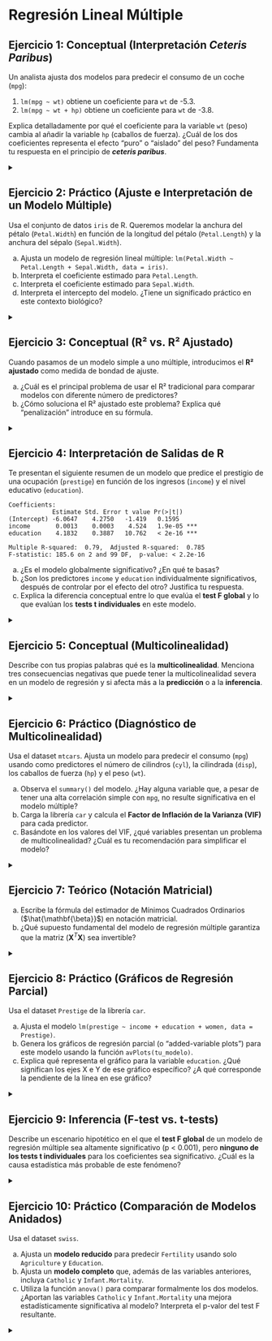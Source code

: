 # Regresión Lineal Múltiple

## Ejercicio 1: Conceptual (Interpretación *Ceteris Paribus*)

Un analista ajusta dos modelos para predecir el consumo de un coche (`mpg`):

1.  `lm(mpg ~ wt)` obtiene un coeficiente para `wt` de -5.3.
2.  `lm(mpg ~ wt + hp)` obtiene un coeficiente para `wt` de -3.8.

Explica detalladamente por qué el coeficiente para la variable `wt` (peso) cambia al añadir la variable `hp` (caballos de fuerza). ¿Cuál de los dos coeficientes representa el efecto "puro" o "aislado" del peso? Fundamenta tu respuesta en el principio de ***ceteris paribus***.

<details>
<summary></summary>

**Explicación del cambio en coeficientes:**

El cambio en el coeficiente de `wt` (de -5.3 a -3.8) se debe a que en el modelo múltiple controlamos por el efecto de `hp`. 

En el **modelo simple** (`mpg ~ wt`):

- El coeficiente -5.3 captura el efecto "total" del peso, incluyendo efectos directos e indirectos.
- Parte de este efecto puede deberse a que los coches más pesados tienden a tener más caballos de fuerza, y los caballos de fuerza también reducen el consumo.

En el **modelo múltiple** (`mpg ~ wt + hp`):

- El coeficiente -3.8 representa el efecto "puro" del peso, manteniendo constante los caballos de fuerza.
- Es el efecto del peso *ceteris paribus* (todo lo demás igual).

**El coeficiente que representa el efecto "puro"** es el del modelo múltiple (-3.8), porque aísla el efecto del peso de otras variables correlacionadas.

</details>

## Ejercicio 2: Práctico (Ajuste e Interpretación de un Modelo Múltiple)

Usa el conjunto de datos `iris` de R. Queremos modelar la anchura del pétalo (`Petal.Width`) en función de la longitud del pétalo (`Petal.Length`) y la anchura del sépalo (`Sepal.Width`).

  a) Ajusta un modelo de regresión lineal múltiple: `lm(Petal.Width ~ Petal.Length + Sepal.Width, data = iris)`.
  b) Interpreta el coeficiente estimado para `Petal.Length`.
  c) Interpreta el coeficiente estimado para `Sepal.Width`.
  d) Interpreta el intercepto del modelo. ¿Tiene un significado práctico en este contexto biológico?

<details>
<summary></summary>

**a) Ajustar modelo múltiple**

```r
modelo_iris <- lm(Petal.Width ~ Petal.Length + Sepal.Width, data = iris)
summary(modelo_iris)
```

**b) Interpretación coeficiente Petal.Length:**
Por cada unidad adicional en la longitud del pétalo (`Petal.Length`), se espera que la anchura del pétalo (`Petal.Width`) **aumente en aproximadamente 0.426 cm**, manteniendo constante la anchura del sépalo.

**c) Interpretación coeficiente Sepal.Width:**
Por cada unidad adicional en la anchura del sépalo (`Sepal.Width`), se espera que la anchura del pétalo (`Petal.Width`) **aumente en aproximadamente 0.099 cm**, manteniendo constante la longitud del pétalo.

**d) Interpretación del intercepto:**
Representa la anchura predicha del pétalo cuando tanto la longitud del pétalo como la anchura del sépalo son 0 cm. **No tiene significado práctico** en este contexto biológico porque no existen flores con estas dimensiones cero.

</details>

## Ejercicio 3: Conceptual (R² vs. R² Ajustado)

Cuando pasamos de un modelo simple a uno múltiple, introducimos el **R² ajustado** como medida de bondad de ajuste.

  a) ¿Cuál es el principal problema de usar el R² tradicional para comparar modelos con diferente número de predictores?
  b) ¿Cómo soluciona el R² ajustado este problema? Explica qué "penalización" introduce en su fórmula.

<details>
<summary></summary>

**a) Problema del R² tradicional:**
El R² tradicional **siempre aumenta** (o permanece igual) cuando añadimos más predictores al modelo, incluso si estos predictores no aportan información real. Esto hace que no sea útil para comparar modelos con diferente número de variables, ya que favorece artificialmente a los modelos más complejos.

**b) Solución del R² ajustado:**
El R² ajustado **penaliza la complejidad** del modelo introduciendo un factor de ajuste que depende del número de predictores:

$R^2_{adj} = 1 - \frac{(1-R^2)(n-1)}{n-p-1}$

Donde:
- $n$ = número de observaciones
- $p$ = número de predictores

Esta penalización hace que el R² ajustado pueda **disminuir** si añadimos predictores que no mejoran suficientemente el ajuste.

</details>

## Ejercicio 4: Interpretación de Salidas de R

Te presentan el siguiente resumen de un modelo que predice el prestigio de una ocupación (`prestige`) en función de los ingresos (`income`) y el nivel educativo (`education`).

```
Coefficients:
            Estimate Std. Error t value Pr(>|t|)    
(Intercept) -6.0647    4.2750   -1.419   0.1595    
income       0.0013    0.0003    4.524   1.9e-05 ***
education    4.1832    0.3887   10.762   < 2e-16 ***

Multiple R-squared:  0.79,	Adjusted R-squared:  0.785 
F-statistic: 185.6 on 2 and 99 DF,  p-value: < 2.2e-16
```

  a) ¿Es el modelo globalmente significativo? ¿En qué te basas?
  b) ¿Son los predictores `income` y `education` individualmente significativos, después de controlar por el efecto del otro? Justifica tu respuesta.
  c) Explica la diferencia conceptual entre lo que evalúa el **test F global** y lo que evalúan los **tests t individuales** en este modelo.

<details>
<summary></summary>

**a) ¿Es el modelo globalmente significativo?**
**Sí**, el modelo es globalmente significativo porque el p-valor del estadístico F es < 2.2e-16 (prácticamente 0), que es mucho menor que 0.05. Esto significa que al menos uno de los predictores es significativo.

**b) ¿Son los predictores individualmente significativos?**

- **income**: Sí es significativo (p = 1.9e-05 < 0.05) después de controlar por education.
- **education**: Sí es significativo (p < 2e-16 < 0.05) después de controlar por income.

**c) Diferencia conceptual entre tests:**

- **Test F global**: Evalúa si el modelo en conjunto es mejor que no tener modelo (H₀: β₁ = β₂ = 0).
- **Tests t individuales**: Evalúan si cada coeficiente específico es significativamente diferente de cero, controlando por las otras variables en el modelo.

Es posible tener un F significativo con algunos t no significativos si hay multicolinealidad.

</details>

## Ejercicio 5: Conceptual (Multicolinealidad)

Describe con tus propias palabras qué es la **multicolinealidad**. Menciona tres consecuencias negativas que puede tener la multicolinealidad severa en un modelo de regresión y si afecta más a la **predicción** o a la **inferencia**.

<details>
<summary></summary>

**Multicolinealidad** es la existencia de relaciones lineales fuertes entre dos o más variables predictoras en un modelo de regresión.

**Tres consecuencias negativas:**

1. **Inestabilidad de los coeficientes**: Pequeños cambios en los datos pueden causar grandes cambios en las estimaciones de los coeficientes.

2. **Errores estándar inflados**: Los errores estándar de los coeficientes se vuelven muy grandes, dificultando detectar efectos significativos.

3. **Dificultad interpretativa**: Los coeficientes individuales pierden significado claro porque las variables están confundidas entre sí.

**Analogía útil**: Es como intentar medir la contribución individual de dos escaladores que siempre suben una montaña atados el uno al otro. Es muy difícil saber qué parte del ascenso se debe a cada uno por separado.

La multicolinealidad afecta más a la **inferencia** que a la **predicción**. Las predicciones pueden seguir siendo buenas, pero la interpretación de los coeficientes se vuelve problemática.

</details>

## Ejercicio 6: Práctico (Diagnóstico de Multicolinealidad)

Usa el dataset `mtcars`. Ajusta un modelo para predecir el consumo (`mpg`) usando como predictores el número de cilindros (`cyl`), la cilindrada (`disp`), los caballos de fuerza (`hp`) y el peso (`wt`).

  a) Observa el `summary()` del modelo. ¿Hay alguna variable que, a pesar de tener una alta correlación simple con `mpg`, no resulte significativa en el modelo múltiple?
  b) Carga la librería `car` y calcula el **Factor de Inflación de la Varianza (VIF)** para cada predictor.
  c) Basándote en los valores del VIF, ¿qué variables presentan un problema de multicolinealidad? ¿Cuál es tu recomendación para simplificar el modelo?

<details>
<summary></summary>

```r
# Ajustar modelo con mtcars
modelo_mtcars <- lm(mpg ~ cyl + disp + hp + wt, data = mtcars)
summary(modelo_mtcars)

# Examinar correlaciones simples primero
cor_matrix <- cor(mtcars[c("mpg", "cyl", "disp", "hp", "wt")])
print("Matriz de correlaciones:")
print(round(cor_matrix, 3))
```

**a) Observación del summary:**
A pesar de que variables como `cyl` y `disp` tienen correlaciones altas con `mpg` individualmente, en el modelo múltiple pueden aparecer como no significativas debido a la multicolinealidad entre predictores.

**b) Calcular VIF**

```r
library(car)
vif_values <- vif(modelo_mtcars)
print("Valores VIF:")
print(vif_values)
```

**c) Interpretación VIF:**

- **VIF > 5**: Multicolinealidad moderada
- **VIF > 10**: Multicolinealidad severa

Variables con VIF alto (probablemente `cyl`, `disp`) presentan problemas de multicolinealidad.

**Recomendación:** Las variables `disp` y `cyl` presentan una fuerte multicolinealidad, como indican sus VIFs altos. Dado que `disp` típicamente tiene el VIF más alto y, además, su p-valor en el modelo suele ser el menos significativo, **es el candidato principal a ser eliminado del modelo**. Después de eliminarla, se debería volver a ajustar el modelo y re-evaluar los VIFs para confirmar que la multicolinealidad se ha reducido.


</details>

## Ejercicio 7: Teórico (Notación Matricial)

  a) Escribe la fórmula del estimador de Mínimos Cuadrados Ordinarios ($\hat{\mathbf{\beta}}$) en notación matricial.
  b) ¿Qué supuesto fundamental del modelo de regresión múltiple garantiza que la matriz $(\mathbf{X}^T\mathbf{X})$ sea invertible?

<details>
<summary></summary>

**a) Estimador de MCO:**
$$\hat{\boldsymbol{\beta}} = (\mathbf{X}^T\mathbf{X})^{-1}\mathbf{X}^T\mathbf{y}$$

**b) Supuesto fundamental:**
El supuesto de **no multicolinealidad perfecta** garantiza que las columnas de $\mathbf{X}$ sean linealmente independientes, lo que asegura que $(\mathbf{X}^T\mathbf{X})$ sea invertible.

</details>

## Ejercicio 8: Práctico (Gráficos de Regresión Parcial)

Usa el dataset `Prestige` de la librería `car`.

  a) Ajusta el modelo `lm(prestige ~ income + education + women, data = Prestige)`.
  b) Genera los gráficos de regresión parcial (o "added-variable plots") para este modelo usando la función `avPlots(tu_modelo)`.
  c) Explica qué representa el gráfico para la variable `education`. ¿Qué significan los ejes X e Y de ese gráfico específico? ¿A qué corresponde la pendiente de la línea en ese gráfico?

<details>
<summary></summary>


**a) Gráficos de regresión parcial**
```r
# Cargar datos Prestige (si no está disponible, usar mtcars como alternativa)
# library(car)
# data(Prestige)
# modelo_prestige <- lm(prestige ~ income + education + women, data = Prestige)

# Alternativa con mtcars
modelo_parcial <- lm(mpg ~ wt + hp + qsec, data = mtcars)

library(car)
avPlots(modelo_parcial)
```

**c) Interpretación del gráfico para education (o variable elegida):**

- **Eje X**: Residuos de education después de regresionar contra las otras variables
- **Eje Y**: Residuos de prestige después de regresionar contra las otras variables  
- **Pendiente**: Es exactamente el coeficiente de education en el modelo múltiple
- **Interpretación**: Muestra la relación "pura" entre education y prestige, eliminando el efecto de las otras variables.

Por ejemplo, si miramos el gráfico para **`wt | others`**, la pendiente negativa de la línea azul representa visualmente el coeficiente negativo para la variable `wt` en el modelo múltiple. Nos muestra que, incluso después de descontar el efecto de los caballos de fuerza (`hp`) y el tiempo de cuarto de milla (`qsec`), un mayor peso (`wt`) sigue estando asociado a un menor consumo (`mpg`).

</details>

## Ejercicio 9: Inferencia (F-test vs. t-tests)

Describe un escenario hipotético en el que el **test F global** de un modelo de regresión múltiple sea altamente significativo (p \< 0.001), pero **ninguno de los tests t individuales** para los coeficientes sea significativo. ¿Cuál es la causa estadística más probable de este fenómeno?

<details>
<summary></summary>

**Escenario hipotético:**
Un modelo con **multicolinealidad severa** entre predictores podría tener:

- **F-test significativo**: Porque el conjunto de variables sí explica la variabilidad
- **t-tests no significativos**: Porque la multicolinealidad infla los errores estándar individuales

**Causa estadística:** La multicolinealidad hace que sea difícil determinar la contribución individual de cada variable, pero el conjunto sí tiene poder predictivo.

Una analogía sería un dúo de cantantes que siempre actúan juntos. Sabemos que el dúo en su conjunto es un éxito (F-test significativo), pero es imposible determinar estadísticamente cuál de los dos es el responsable principal del éxito (ningún t-test es significativo), porque sus contribuciones están perfectamente correlacionadas.

</details>

## Ejercicio 10: Práctico (Comparación de Modelos Anidados)

Usa el dataset `swiss`.

  a) Ajusta un **modelo reducido** para predecir `Fertility` usando solo `Agriculture` y `Education`.
  b) Ajusta un **modelo completo** que, además de las variables anteriores, incluya `Catholic` y `Infant.Mortality`.
  c) Utiliza la función `anova()` para comparar formalmente los dos modelos. ¿Aportan las variables `Catholic` y `Infant.Mortality` una mejora estadísticamente significativa al modelo? Interpreta el p-valor del test F resultante.

<details>
<summary></summary>

```r
# a) Modelo reducido
modelo_reducido <- lm(Fertility ~ Agriculture + Education, data = swiss)

# b) Modelo completo  
modelo_completo <- lm(Fertility ~ Agriculture + Education + Catholic + Infant.Mortality, data = swiss)

# c) Comparación con ANOVA
anova_test <- anova(modelo_reducido, modelo_completo)
print("Test F para comparación de modelos anidados:")
print(anova_test)
```

**Interpretación:**
El p-valor del test F, que se encuentra en la columna `Pr(>F)`, es **3.015e-06**.
Como este valor es muchísimo menor que nuestro nivel de significancia de 0.05, **rechazamos la hipótesis nula** de que no hay diferencia entre los modelos. Concluimos que añadir las variables `Catholic` y `Infant.Mortality` **aporta una mejora estadísticamente significativa** al poder predictivo del modelo. Por lo tanto, debemos preferir el **modelo completo**.

</details>